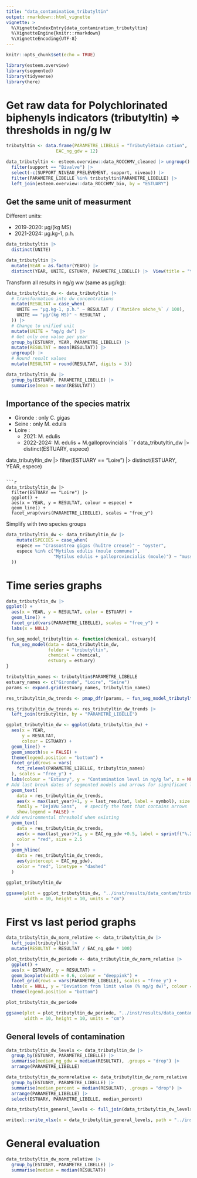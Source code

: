 ```yaml
---
title: "data_contamination_tributyltin"
output: rmarkdown::html_vignette
vignette: >
  %\VignetteIndexEntry{data_contamination_tributyltin}
  %\VignetteEngine{knitr::rmarkdown}
  %\VignetteEncoding{UTF-8}
---
```


```r
knitr::opts_chunk$set(echo = TRUE)
```

```r
library(esteem.overview)
library(segmented)
library(tidyverse)
library(here)
```

# Get raw data for Polychlorinated biphenyls indicators (tributyltin) => thresholds in ng/g lw
```r
tributyltin <- data.frame(PARAMETRE_LIBELLE = "Tributylétain cation",
                   EAC_ng_gdw = 12)

data_tributyltin <- esteem.overview::data_ROCCHMV_cleaned |> ungroup() |>
  filter(support == "Bivalve") |>
  select(-c(SUPPORT_NIVEAU_PRELEVEMENT, support, niveau)) |>
  filter(PARAMETRE_LIBELLE %in% tributyltin$PARAMETRE_LIBELLE) |>
  left_join(esteem.overview::data_ROCCHMV_bio, by = "ESTUARY")

```

## Get the same unit of measurment

Different units:

- 2019-2020: µg/(kg MS)
- 2021-2024: µg.kg-1, p.h.
```r
data_tributyltin |>
  distinct(UNITE)

data_tributyltin |>
  mutate(YEAR = as.factor(YEAR)) |>
  distinct(YEAR, UNITE, ESTUARY, PARAMETRE_LIBELLE) |>  View(title = "tributyltin units")
```

Transform all results in ng/g ww (same as µg/kg):
```r
data_tributyltin_dw <- data_tributyltin |>
  # transformation into dw concentrations
  mutate(RESULTAT = case_when(
    UNITE == "µg.kg-1, p.h." ~ RESULTAT / (`Matière sèche_%` / 100),
    UNITE == "µg/(kg MS)" ~ RESULTAT ,
  )) |>
  # Change to unified unit
  mutate(UNITE = "ng/g dw") |>
  # Get only one value per year
  group_by(ESTUARY, YEAR, PARAMETRE_LIBELLE) |>
  mutate(RESULTAT = mean(RESULTAT)) |>
  ungroup() |>
  # Round result values
  mutate(RESULTAT = round(RESULTAT, digits = 3))

```

```r
data_tributyltin_dw |>
  group_by(ESTUARY, PARAMETRE_LIBELLE) |>
  summarise(mean = mean(RESULTAT))
```


## Importance of the species matrix

- Gironde : only C. gigas
- Seine : only M. edulis
- Loire :
  - 2021: M. edulis
  - 2022-2024: M. edulis + M.galloprovincialis
```r
data_tributyltin_dw |>
  distinct(ESTUARY, espece)

data_tributyltin_dw |>
  filter(ESTUARY == "Loire") |>
  distinct(ESTUARY, YEAR, espece)
```

```r
data_tributyltin_dw |>
  filter(ESTUARY == "Loire") |>
  ggplot() +
  aes(x = YEAR, y = RESULTAT, colour = espece) +
  geom_line() +
  facet_wrap(vars(PARAMETRE_LIBELLE), scales = "free_y")
```

Simplify with two species groups
```r
data_tributyltin_dw <- data_tributyltin_dw |>
    mutate(SPECIES = case_when(
    espece == "Crassostrea gigas (huître creuse)" ~ "oyster",
    espece %in% c("Mytilus edulis (moule commune)",
                  "Mytilus edulis + galloprovincialis (moule)") ~ "mussel"
  ))
```

# Time series graphs
```r
data_tributyltin_dw |>
ggplot() +
  aes(x = YEAR, y = RESULTAT, color = ESTUARY) +
  geom_line() +
  facet_grid(vars(PARAMETRE_LIBELLE), scales = "free_y") +
  labs(x = NULL)
```

```r
fun_seg_model_tributyltin <- function(chemical, estuary){
  fun_seg_model(data = data_tributyltin_dw,
                folder = "tributyltin",
                chemical = chemical,
                estuary = estuary)
}

tributyltin_names <- tributyltin$PARAMETRE_LIBELLE
estuary_names <- c("Gironde", "Loire", "Seine")
params <- expand.grid(estuary_names, tributyltin_names)

res_tributyltin_dw_trends <- pmap_dfr(params, ~ fun_seg_model_tributyltin(estuary = ..1, chemical = ..2))

res_tributyltin_dw_trends <- res_tributyltin_dw_trends |>
  left_join(tributyltin, by = "PARAMETRE_LIBELLE")
```

```r
ggplot_tributyltin_dw <- ggplot(data_tributyltin_dw) +
  aes(x = YEAR,
      y = RESULTAT,
      colour = ESTUARY) +
  geom_line() +
  geom_smooth(se = FALSE) +
  theme(legend.position = "bottom") +
  facet_grid(rows = vars(
    fct_relevel(PARAMETRE_LIBELLE, tributyltin_names)
  ), scales = "free_y") +
  labs(colour = "Estuary", y = "Contamination level in ng/g lw", x = NULL) +
# Add last break dates of segmented models and arrows for significant last trends
  geom_text(
    data = res_tributyltin_dw_trends,
    aes(x = max(last_year)+1, y = last_resultat, label = symbol), size = rel(6),
    family = "DejaVu Sans",   # specify the font that contains arrows
    show.legend = FALSE) +
# Add environmental threshold when existing
  geom_text(
    data = res_tributyltin_dw_trends,
    aes(x = max(last_year)+1, y = EAC_ng_gdw +0.5, label = sprintf("%.2f", EAC_ng_gdw)),
    color = "red", size = 2.5
  ) +
  geom_hline(
    data = res_tributyltin_dw_trends,
    aes(yintercept = EAC_ng_gdw),
    color = "red", linetype = "dashed"
  )

ggplot_tributyltin_dw

ggsave(plot = ggplot_tributyltin_dw, "../inst/results/data_contam/tributyltin/ggplot_tributyltin_dw_time_series.jpg",
       width = 10, height = 10, units = "cm")
```

# First vs last period graphs
```r
data_tributyltin_dw_norm_relative <- data_tributyltin_dw |>
  left_join(tributyltin) |>
  mutate(RESULTAT = RESULTAT / EAC_ng_gdw * 100)
```

```r
plot_tributyltin_dw_periode <- data_tributyltin_dw_norm_relative |>
  ggplot() +
  aes(x = ESTUARY, y = RESULTAT) +
  geom_boxplot(width = 0.6, colour = "deeppink") +
  facet_grid(rows = vars(PARAMETRE_LIBELLE), scales = "free_y") +
  labs(x = NULL, y = "Deviation from limit value (% ng/g dw)", colour = "Period") +
  theme(legend.position = "bottom")

plot_tributyltin_dw_periode

ggsave(plot = plot_tributyltin_dw_periode, "../inst/results/data_contam/tributyltin/ggplot_tributyltin_dw_periods.jpg",
       width = 10, height = 10, units = "cm")
```

## General levels of contamination
```r
data_tributyltin_dw_levels <- data_tributyltin_dw |> 
  group_by(ESTUARY, PARAMETRE_LIBELLE) |> 
  summarise(median_ng_gdw = median(RESULTAT), .groups = "drop") |> 
  arrange(PARAMETRE_LIBELLE)

data_tributyltin_dw_normrelative <- data_tributyltin_dw_norm_relative |> 
  group_by(ESTUARY, PARAMETRE_LIBELLE) |> 
  summarise(median_percent = median(RESULTAT), .groups = "drop") |> 
  arrange(PARAMETRE_LIBELLE) |>  
  select(ESTUARY, PARAMETRE_LIBELLE, median_percent)

data_tributyltin_general_levels <- full_join(data_tributyltin_dw_levels, data_tributyltin_dw_normrelative)

writexl::write_xlsx(x = data_tributyltin_general_levels, path = "../inst/results/data_contam/tributyltin/summarised_levels_data_tributyltin_dw.xlsx")
```

# General evaluation
```r
data_tributyltin_dw_norm_relative |>
  group_by(ESTUARY, PARAMETRE_LIBELLE) |>
  summarise(median = median(RESULTAT))
```


